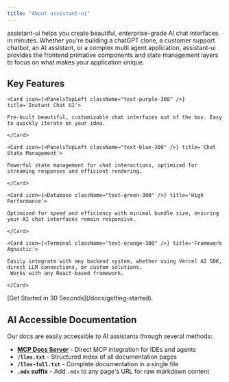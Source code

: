 ```yaml
---
title: "About assistant-ui"
---
```



assistant-ui helps you create beautiful, enterprise-grade AI chat interfaces in minutes. Whether you're building a chatGPT clone, a customer support chatbot, an AI assistant, or a complex multi agent application, assistant-ui provides the frontend primative components and state management layers to focus on what makes your application unique.

## Key Features

<Cards>

    <Card icon={<PanelsTopLeft className="text-purple-300" />} title='Instant Chat UI'>

    Pre-built beautiful, customizable chat interfaces out of the box. Easy to quickly iterate on your idea.

    </Card>

    <Card icon={<PanelsTopLeft className="text-blue-300" />} title='Chat State Management'>

    Powerful state management for chat interactions, optimized for streaming responses and efficient rendering.

    </Card>

    <Card icon={<Database className="text-green-300" />} title='High Performance'>

    Optimized for speed and efficiency with minimal bundle size, ensuring your AI chat interfaces remain responsive.

    </Card>

    <Card icon={<Terminal className="text-orange-300" />} title='Framework Agnostic'>

    Easily integrate with any backend system, whether using Vercel AI SDK, direct LLM connections, or custom solutions.
     Works with any React-based framework.

    </Card>

</Cards>

<Callout title="Want to try it out?">
  [Get Started in 30 Seconds](/docs/getting-started).
</Callout>

## AI Accessible Documentation

Our docs are easily accessible to AI assistants through several methods:

- **[MCP Docs Server](/docs/mcp-docs-server)** - Direct MCP integration for IDEs and agents
- **`/llms.txt`** - Structured index of all documentation pages
- **`/llms-full.txt`** - Complete documentation in a single file
- **`.mdx` suffix** - Add `.mdx` to any page's URL for raw markdown content


